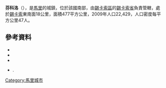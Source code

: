 '''芬科洛'''（{{lang-fr|Finkolo}}），是[[馬里|馬里]]的城鎮，位於該國南部，由[[錫卡索區|錫卡索區]]的[[錫卡索省|錫卡索省]]負責管轄，處於[[錫卡索|錫卡索]]東南面18公里，面積477平方公里，2009年人口22,429，人口密度每平方公里47人。

==參考資料==
*{{citation | contribution= Common and Fundamental Operational Datasets Registry: Mali | publisher= United Nations Office for the Coordination of Humanitarian Affairs | url= http://cod.humanitarianresponse.info/country-region/mali | deadurl= yes | archiveurl= https://web.archive.org/web/20121214211137/http://cod.humanitarianresponse.info/country-region/Mali | archivedate= 2012-12-14 }}
*{{citation | url=http://instat.gov.ml/documentation/sikasso.pdf | publisher=République de Mali: Institut National de la Statistique | title=Resultats Provisoires RGPH 2009 (Région de Sikasso) | language=fr | accessdate=2015-07-21 | archive-date=2012-07-27 | archive-url=https://web.archive.org/web/20120727120405/http://instat.gov.ml/documentation/sikasso.pdf | dead-url=no }}
*{{citation | title=Communes de la Région de Sikasso | publisher=Ministère de l’administration territoriale et des collectivités locales, République du Mali | url=http://www.matcl.gov.ml/pdf/ComRegSikasso.pdf | language=fr | deadurl=yes | archiveurl=https://www.webcitation.org/6AnZ7FgpR?url=http://www.matcl.gov.ml/pdf/ComRegSikasso.pdf | archivedate=2012-09-19 }}
*{{citation | title=Plan de Sécurité Alimentaire Commune Rurale de Finkolo 2006-2010 | publisher=Commissariat à la Sécurité Alimentaire, République du Mali, USAID-Mali | year=2006 | url=http://www.aec.msu.edu/fs2/mali_fd_strtgy/plans/sikasso/sikasso/psa_finkolo.pdf | language=fr | deadurl=yes | archiveurl=https://web.archive.org/web/20120902174832/http://www.aec.msu.edu/fs2/mali_fd_strtgy/plans/sikasso/sikasso/psa_finkolo.pdf | archivedate=2012年9月2日 | df= }}.

{{Coord|11|16|5|N|5|30|40|W|display=title}}

{{錫卡索區}}

[[Category:馬里城市|Category:馬里城市]]


{{Mali-geo-stub}}